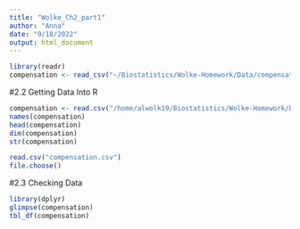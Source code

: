 ```yaml
---
title: "Wolke_Ch2_part1"
author: "Anna"
date: "9/18/2022"
output: html_document
---
```

```r
library(readr)
compensation <- read_csv("~/Biostatistics/Wolke-Homework/Data/compensation.csv")
```

#2.2 Getting Data Into R
```r
compensation <- read.csv("/home/alwolk19/Biostatistics/Wolke-Homework/Data/compensation.csv")
names(compensation)
head(compensation)
dim(compensation)
str(compensation)

read.csv("compensation.csv")
file.choose()
```

#2.3 Checking Data 
```r
library(dplyr)
glimpse(compensation)
tbl_df(compensation)
```

